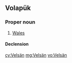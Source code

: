 ==Volapük==

===Proper noun===
{{head|vo|proper noun}}

# [[Wales]]

====Declension====
{{vo-decl-noun-np}}

[[cy:Velsän]]
[[mg:Velsän]]
[[vo:Velsän]]